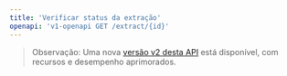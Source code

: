 ```yaml
---
title: 'Verificar status da extração'
openapi: 'v1-openapi GET /extract/{id}'
---
```


> Observação: Uma nova [versão v2 desta API](/pt-BR/api-reference/endpoint/extract-get) está disponível, com recursos e desempenho aprimorados.